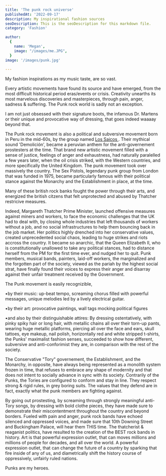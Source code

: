 ```yaml
---
title: 'The punk rock universe'
publishedAt: '2022-09-17'
description: My inspirational fashion sources
seoDescription: This is the seoDescription for this markdown file.
category: 'Fashion'

author:
  {
    name: 'Megan',
    image: "/images/me.JPG",
  }
image: '/images/punk.jpg'
  
---
```


My fashion inspirations as my music taste, are so vast. 

Every artistic movements have found its source and have emerged, from the most difficult historical period eras/events or crisis. Creativity unearths its most marvelous discoveries and masterpieces, through pain, anger, sadness & suffering. 
The Punk rock world is sadly not an exception. 

I am not just obsessed with their signature boots, the infamous Dr. Martens or their unique and provocative way of dressing, that goes indeed waaaay beyond that. 

The Punk rock movement is also a political and subversive movement born in Peru in the mid-60s, by the group named <a href="https://en.wikipedia.org/wiki/Los_Saicos" > Los Saicos </a>. Their mythical sound 'Demolición', became a peruvian anthem for the anti-governement prostesters at the time. 
That brand new artistic movement filled with a sense of justice, feelings of anger and exhaustness, had naturally paralelled a few years later, when the oil crisis striked, with the Western countries, and more specifically the United Kingdom. 
The punk movement took over massively the country. The Sex Pistols, legendary punk group from London that was funded in 1975, became particularly famous with their political stance against the Monarchy and the Establishment in place, at the time. 

Many of these british rock banks fought the power through their arts, and energized the british citzens that felt unprotected and abused by Thatcher restricive measures.

Indeed, Margareth Thatcher Prime Minister, launched offensive measures against miners and workers, to face the economic challenges that the UK had to deal with, by closing whole industries that left thousands of workers without a job, and 
no social infrastructures to help them bouncing back in the job market. Her politics highly drenched into her conservative values, created unprecedented social chaos, leading to huge strikes and riots accross the country. It became so anarchic, that the Queen Elizabeth II, who is constitutionally unallowed to take any political stances, 
had to distance herself from the PM for the first time ever, and nudged her to quit. Punk members, musical bands, painters, laid-off workers, the marginalized and the forgotten part of the society, viewed as the pariah by the highest social strat, have finally found their voices to express their anger and disarray against their unfair treatment received by the Government. 

The Punk movement is easily recognizible,

•by their music: up-beat tempo, screaming chorus filled with powerful messages, unique melodies led by a lively electrical guitar.

•by their art: provocative paintings, wall tags mocking political figures

•and also by their distinguishable attires: By dressing ostentatively, with pinky spiky hair or long hair, with metallic chains all over their torn-up pants, wearing huge metallic platforms, piercing all over the face and ears, skull tattoes, eye makeup, nail polish, horizontally red and white stripped t-shirts, the Punks' maximalist fashion senses, succeeded to show how different, subversive and anti-conforimist they are, in comparison with the rest of the society. 

The Conservative "Tory" governement, the Establishment, and the Monarchy, in opposite, have always being represented as a monolith system frozen in time, that refuses to embrace any shape of modernity and that does not intent to socially advance in sync with its society. Contrarily of the Punks, the Tories are configured to conform and stay in line. They respect strong & rigid rules, in grey boring suits. The values that they defend are in fact, exactly what the punk members are fighting against.



By going out prostesting, by screaming through strongly meaningful anti-Tory songs, by dressing with bold clothe pieces, they have made sure to demonstrate their miscontentment throughout the country and beyond borders. Fueled with pain and anger, punk rock bands have echoed silenced and oppressed voices, and made sure that 10th Downing Street and Buckingham Palace, will hear them THIS time. 
The thatcherist & reaganist politics, have resulted to the creation of the BEST rock bands in history. Art is that powerful expression outlet, that can moves millions and millions of people for decades, and all over the world.
A powerful expression outlet, that can change the future of a country by sparking that fire inside of any of us, and diametrically shift the history course of oppressively, unfairly ruled nations.

Punks are my heroes.

